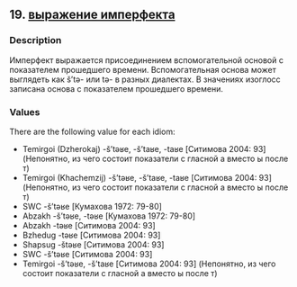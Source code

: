 ## 19. <a href =  'https://agricolamz.github.io/The_Circassian_Isoglosses_Database/19.html'>выражение имперфекта</a>
### Description

Имперфект выражается присоединением вспомогательной основой с показателем прошедшего времени. Вспомогательная основа может выглядеть как š'tə- или tə- в разных диалектах. В значениях изоглосс записана основа с показателем прошедшего времени.

### Values
There are the following value for each idiom:

* Temirgoi (Dzherokaj) -š'təʁe, -š'taʁe, -taʁe [Ситимова 2004: 93] (Непонятно, из чего состоит показатели с гласной а вместо ы после т)
* Temirgoi (Khachemzij) -š'təʁe, -š'taʁe, -taʁe [Ситимова 2004: 93] (Непонятно, из чего состоит показатели с гласной а вместо ы после т)
* SWC  -š'təʁe [Кумахова 1972: 79-80] 
* Abzakh  -š'təʁe, -təʁe [Кумахова 1972: 79-80] 
* Abzakh  -təʁe [Ситимова 2004: 93] 
* Bzhedug  -təʁe [Ситимова 2004: 93] 
* Shapsug  -štəʁe [Ситимова 2004: 93] 
* SWC  -š'təʁe [Ситимова 2004: 93] 
* Temirgoi  -š'təʁe, -š'taʁe [Ситимова 2004: 93] (Непонятно, из чего состоит показатели с гласной а вместо ы после т)

